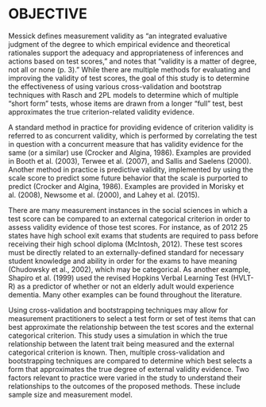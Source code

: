 # OBJECTIVE

Messick \citet{messick1987validity} defines measurement validity as “an integrated evaluative judgment of the degree to which empirical evidence and theoretical rationales support the adequacy and appropriateness of inferences and actions based on test scores,” and notes that “validity is a matter of degree, not all or none (p. 3).” While there are multiple methods for evaluating and improving the validity of test scores, the goal of this study is to determine the effectiveness of using various cross-validation and bootstrap techniques with Rasch and 2PL models to determine which of multiple “short form” tests, whose items are drawn from a longer “full” test, best approximates the true criterion-related validity evidence. 

A standard method in practice for providing evidence of criterion validity is referred to as concurrent validity, which is performed by correlating the test in question with a concurrent measure that has validity evidence for the same (or a similar) use (Crocker and Algina, 1986). Examples are provided in Booth et al. (2003), Terwee et al. (2007), and Sallis and Saelens (2000). Another method in practice is predictive validity, implemented by using the scale score to predict some future behavior that the scale is purported to predict (Crocker and Algina, 1986). Examples are provided in Morisky et al. (2008), Newsome et al. (2000), and Lahey et al. (2015). 

There are many measurement instances in the social sciences in which a test score can be compared to an external categorical criterion in order to assess validity evidence of those test scores. For instance, as of 2012 25 states have high school exit exams that students are required to pass before receiving their high school diploma (McIntosh, 2012). These test scores must be directly related to an externally-defined standard for necessary student knowledge and ability in order for the exams to have meaning (Chudowsky et al., 2002), which may be categorical. As another example, Shapiro et al. (1999) used the revised Hopkins Verbal Learning Test (HVLT-R) as a predictor of whether or not an elderly adult would experience dementia. Many other examples can be found throughout the literature. 

Using cross-validation and bootstrapping techniques may allow for measurement practitioners to select a test form or set of test items that can best approximate the relationship between the test scores and the external categorical criterion. This study uses a simulation in which the true relationship between the latent trait being measured and the external categorical criterion is known. Then, multiple cross-validation and bootstrapping techniques are compared to determine which best selects a form that approximates the true degree of external validity evidence. Two factors relevant to practice were varied in the study to understand their relationships to the outcomes of the proposed methods. These include sample size and measurement model. 

